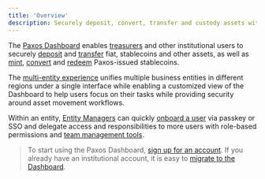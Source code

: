 ```yaml
---
title: 'Overview'
description: Securely deposit, convert, transfer and custody assets with Paxos.
---
```


[dashboard]: https://dashboard.paxos.com/
[deposit]: dashboard/deposit.mdx
[convert]: dashboard/convert.mdx
[transfer]: dashboard/transfer.mdx
[treasurers]: dashboard/roles.mdx#treasurer
[Entity Managers]: dashboard/roles.mdx#entity-manager
[team]: dashboard/admin/team.mdx
[redeem]: dashboard/redeem.mdx
[mint]: dashboard/mint.mdx
[convert]: dashboard/convert.mdx
[organization]: dashboard/organization.mdx
[migrate to the Dashboard]: dashboard/migrate-to-dashboard.mdx

The [Paxos Dashboard][dashboard] enables [treasurers] and other institutional users to securely [deposit] and [transfer] fiat, stablecoins and other assets, as well as [mint], [convert] and [redeem] Paxos-issued stablecoins.

The [multi-entity experience][organization] unifies multiple business entities in different regions under a single interface while enabling a customized view of the Dashboard to help users focus on their tasks while providing security around asset movement workflows.

Within an entity, [Entity Managers] can quickly [onboard a user][team] via passkey or SSO and delegate access and responsibilities to more users with role-based permissions and [team management tools][team].

> To start using the Paxos Dashboard, [sign up for an account][dashboard].
> If you already have an institutional account, it is easy to [migrate to the Dashboard].
